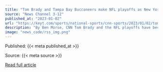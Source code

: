 ```yaml
---
title: "Tom Brady and Tampa Bay Buccaneers make NFL playoffs as New York Giants seals place in postseason"
source: "News Channel 3-12"
published_at: "2023-01-02"
url: "https://keyt.com/sports/national-sports/cnn-sports/2023/01/02/tom-brady-and-tampa-bay-buccaneers-make-nfl-playoffs-as-new-york-giants-seals-place-in-postseason/"
description: "By Ben Morse, CNN Tom Brady and the NFL playoffs have become synonymous over his long and storied career. And the 45-year-old once again booked his place in the postseason on Sunday thanks to a comeback 30-24 victory by the Tampa Bay Buccaneers against the Carolina Panthers. The Bucs twice fell to large deficits &#8212;The post Tom Brady and Tampa Bay Buccaneers make NFL playoffs as New York Giants seals place in postseason appeared first on News Channel 3-12."
image: "news_code/rss_img.png"
---
```



  Published: {{< meta published_at >}}
  

  Source: {{< meta source >}}
  

  [Read full article]({{< meta url >}})
  

